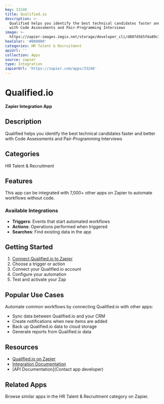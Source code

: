 ```yaml
---
key: 33246
title: Qualified.io
description: >-
  Qualified helps you identify the best technical candidates faster and better
  with Code Assessments and Pair-Programming Interviews
image: >-
  https://zapier-images.imgix.net/storage/developer_cli/d807d565fda89c7c1d5e63389a9ea9df.png?auto=format%2Ccompress&ixlib=python-3.0.0&q=50
hexColor: '#000000'
categories: HR Talent & Recruitment
apiUrl: ''
collection: Apps
source: zapier
type: Integration
zapierUrl: 'https://zapier.com/apps/33246'
---
```

# Qualified.io

**Zapier Integration App**

## Description

Qualified helps you identify the best technical candidates faster and better with Code Assessments and Pair-Programming Interviews

## Categories

HR Talent & Recruitment

## Features

This app can be integrated with 7,000+ other apps on Zapier to automate workflows without code.

### Available Integrations

- **Triggers**: Events that start automated workflows
- **Actions**: Operations performed when triggered
- **Searches**: Find existing data in the app

## Getting Started

1. [Connect Qualified.io to Zapier](https://zapier.com/apps/33246)
2. Choose a trigger or action
3. Connect your Qualified.io account
4. Configure your automation
5. Test and activate your Zap

## Popular Use Cases

Automate common workflows by connecting Qualified.io with other apps:

- Sync data between Qualified.io and your CRM
- Create notifications when new items are added
- Back up Qualified.io data to cloud storage
- Generate reports from Qualified.io data

## Resources

- [Qualified.io on Zapier](https://zapier.com/apps/33246)
- [Integration Documentation](https://zapier.com/apps/33246/integrations)
- [API Documentation](Contact app developer)

## Related Apps

Browse similar apps in the HR Talent & Recruitment category on Zapier.
